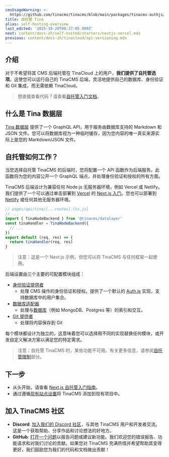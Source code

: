 ```yaml
---
cmsUsageWarning: >-
  https://github.com/tinacms/tinacms/blob/main/packages/tinacms-authjs/src/index.ts
title: 自托管 Tina
alias: self-hosting-overview
last_edited: '2025-10-20T00:37:05.999Z'
next: content/docs-zh/self-hosted/starters/nextjs-vercel.mdx
previous: content/docs-zh/tinacloud/api-versioning.mdx
---
```


## 介绍

对于不希望将其 CMS 后端托管在 TinaCloud 上的用户，**我们提供了自托管选项**。这使您可以运行自己的 TinaCMS 后端，灵活地提供自己的数据库、身份验证和 Git 集成，而无需依赖 TinaCloud。

> 想直接查看代码？请查看[自托管入门文档](/docs/self-hosted/starters/nextjs-vercel/)。

## 什么是 Tina 数据层

[Tina 数据层](https://tina.io/docs/tinacloud#data-layer) 提供了一个 GraphQL API，用于服务由数据库支持的 Markdown 和 JSON 文件。您可以将数据库视为一种临时缓存，因为您内容的唯一真实来源实际上是您的 Markdown/JSON 文件。

## 自托管如何工作？

当您选择自托管 TinaCMS 的后端时，您将配置一个 API 函数作为后端服务。此函数将为您的内容公开一个 GraphQL 端点，并处理身份验证和授权的所有方面。

TinaCMS 后端设计为兼容任何 Node.js 无服务器环境，例如 Vercel 或 Netlify。我们提供了一个可以通过单击部署到 [Vercel](https://vercel.com/) 的 [Next.js 入门](/docs/self-hosted/starters/nextjs-vercel)。您也可以部署到 [Netlify](https://www.netlify.com/) 或任何其他无服务器环境。

```js
// pages/api/tina/[...routes].{ts,js}
// ...
import { TinaNodeBackend } from '@tinacms/datalayer'
const tinaHandler = TinaNodeBackend({
  // ...
})
export default (req, res) => {
  return tinaHandler(req, res)
}
```

> 注意：这是一个 Next.js 示例，但您可以将 TinaCMS 与任何框架一起使用。

后端设置由三个主要的可配置模块组成：

* [身份验证提供者](/docs/reference/self-hosted/auth-provider/overview)
  * 处理 CMS 操作的身份验证和授权。提供了一个默认的 [Auth.js](/docs/reference/self-hosted/auth-provider/authjs) 实现，支持数据库中的用户集合。
* [数据库适配器](/docs/reference/self-hosted/database-adapter/overview)
  * 处理与[数据库](/docs/introduction/faq/#why-do-i-need-a-database-when-using-markdown)（例如 MongoDB、Postgres 等）的索引和交互。
* [Git 提供者](/docs/reference/self-hosted/git-provider/overview)
  * 处理将内容保存到 Git

每个模块都设计为独立的，这意味着您可以选择用不同的实现替换任何模块，或开发自定义解决方案以满足您的特定需求。

> 注意：自托管 TinaCMS 时，某些功能不可用。有关更多信息，请参阅[自托管限制](/docs/introduction/faq#what-features-are-unavailable-in-self-hosted-tina-compared-to-tinacloud)部分。

## 下一步

* 从头开始，请查看 [Next.js 自托管入门指南](/docs/self-hosted/starters/nextjs-vercel/)。
* 通过遵循[现有站点设置](/docs/self-hosted/existing-site/)将 TinaCMS 添加到现有项目中。

## 加入 TinaCMS 社区

* **Discord**: [加入我们的 Discord 社区](https://discord.com/invite/zumN63Ybpf)，与其他 TinaCMS 用户和开发者交流。这是一个获取帮助、分享作品和讨论想法的好地方。
* **GitHub**: [打开一个问题](https://github.com/tinacms/tinacms/issues/new/choose)以报告问题或建议新功能。我们欢迎您的错误报告、功能请求和对我们讨论的贡献。如果您对 TinaCMS 充满热情并希望帮助其变得更好，我们鼓励您为我们的代码和文档做出贡献！